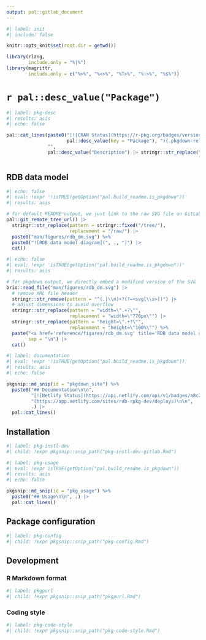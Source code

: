 ```yaml
---
output: pal::gitlab_document
---
```


```r
#| label: init
#| include: false

knitr::opts_knit$set(root.dir = getwd())

library(rlang,
        include.only = "%|%")
library(magrittr,
        include.only = c("%>%", "%<>%", "%T>%", "%!>%", "%$%"))
```

# `r pal::desc_value("Package")`

```r
#| label: pkg-desc
#| results: asis
#| echo: false

pal::cat_lines(paste0("[![CRAN Status](https://r-pkg.org/badges/version/", pal::desc_value(key = "Package"), ")](https://cran.r-project.org/package=",
                      pal::desc_value(key = "Package"), "){.pkgdown-release}"),
               "",
               pal::desc_value("Description") |> stringr::str_replace("(Centre for Democracy Studies Aarau \\(ZDA\\))",
                                                                      "[\\1](https://www.zdaarau.ch/en/)"))
```

## RDB data model

```r
#| echo: false
#| eval: !expr '!isTRUE(getOption("pal.build_readme.is_pkgdown"))'
#| results: asis

# for default README output, we just link to the raw SVG file on GitLab
pal::git_remote_tree_url() |>
  stringr::str_replace(pattern = stringr::fixed("/tree/"),
                       replacement = "/raw/") |>
  paste0("man/figures/rdb_dm.svg") %>%
  paste0("![RDB data model diagram](", ., ")") |>
  cat()
```

```r
#| echo: false
#| eval: !expr 'isTRUE(getOption("pal.build_readme.is_pkgdown"))'
#| results: asis

# for pkgdown output, we directly embed a modified version of the SVG
brio::read_file("man/figures/rdb_dm.svg") |>
  # remove XML file header
  stringr::str_remove(pattern = "^(.|\\n)+?(?=<svg[\\s>])") |>
  # adjust dimensions to avoid overflow
  stringr::str_replace(pattern = "width=\".+?\"",
                       replacement = "width=\"776px\"") |>
  stringr::str_replace(pattern = "height=\".+?\"",
                       replacement = "height=\"100%\"") %>%
  paste("<a href='reference/figures/rdb_dm.svg' title='RDB data model diagram'>", ., "</a>",
        sep = "\n") |>
  cat()
```

```r
#| label: documentation
#| eval: !expr '!isTRUE(getOption("pal.build_readme.is_pkgdown"))'
#| results: asis
#| echo: false

pkgsnip::md_snip(id = "pkgdown_site") %>%
  paste0("## Documentation\n\n",
         "[![Netlify Status](https://api.netlify.com/api/v1/badges/a8c23b19-d831-4621-81a8-0a5a346c3df9/deploy-status)]",
         "(https://app.netlify.com/sites/rdb-rpkg-dev/deploys)\n\n",
         .) |>
  pal::cat_lines()
```

## Installation

```r
#| label: pkg-instl-dev
#| child: !expr pkgsnip::snip_path("pkg-instl-dev-gitlab.Rmd")
```

```r
#| label: pkg-usage
#| eval: !expr isTRUE(getOption("pal.build_readme.is_pkgdown"))
#| results: asis
#| echo: false

pkgsnip::md_snip(id = "pkg_usage") %>%
  paste0("## Usage\n\n", .) |>
  pal::cat_lines()
```

## Package configuration

```r
#| label: pkg-config
#| child: !expr pkgsnip::snip_path("pkg-config.Rmd")
```

## Development

### R Markdown format

```r
#| label: pkgpurl
#| child: !expr pkgsnip::snip_path("pkgpurl.Rmd")
```

### Coding style

```r
#| label: pkg-code-style
#| child: !expr pkgsnip::snip_path("pkg-code-style.Rmd")
```
